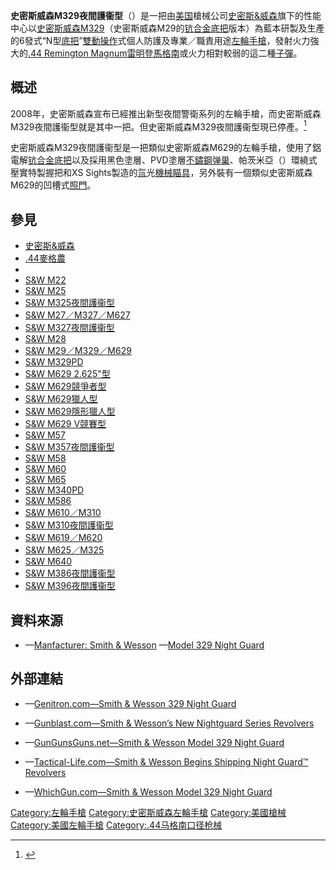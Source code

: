 {{noteTA
|G1=軍事
|G2=長度單位
|G3=Firearms
}}
{{Infobox Weapon
|name= 史密斯威森M329夜間護衞型<br />{{Lang|en|Smith & Wesson Model 329 Night Guard}}
|image= 
|image_size= 300px
|caption= 
|origin= {{flagcountry|United States}}
|type= [[左輪手槍|左輪手槍]]
<!-- Type selection -->
|is_ranged= yes
|is_bladed= 
|is_explosive= 
|is_artillery= 
|is_vehicle= 
|is_missile= 
|is_UK= 
<!-- Service history -->
|service= 
|used_by= 
|wars= 
<!-- 生產歷史 -->
|designer= [[史密斯&威森|史密斯威森性能中心]]
|design_date= 2008年
|manufacturer= 史密斯威森性能中心
|unit_cost= [[建議售價|建議零售價]]：[[美元|﹩]]1,049
|production_date= 2008—2012年
|number= 
|variants= 
<!-- General specifications -->
|spec_label= 
|weight= 空槍：29.3[[盎司|盎司]]（830.64[[克|克]]，1.83[[磅|磅]]）
|length= 196.85[[毫米|毫米]]（7.75[[英寸|英寸]]）
|part_length= 63.5毫米（2.5英吋）
|width= 
|height= 
|diameter= 
|crew= 
<!-- Ranged weapon specifications -->
|cartridge= -{}-
* [[.44麥格農|.44麥格農]]
* {{Link-en|.44特種彈|.44 Special|.44 S&W特種彈}}
|caliber= 10.9毫米（.429英吋）
|barrels= 1根，[[膛線|線膛]]
|action= <div class="NavFrame collapsed" style="color: black; background-color: #FFFFFF; margin: 0 auto; padding: 0 10px; text-align: left;"><div class="NavHead" style="background-color: #FFFFFF; margin: 0 auto; padding: 0 10px; font-weight:normal;"></div><div class="NavContent" style="background-color: #FFFFFF; margin: 0 auto; padding: 0 10px;">
* [[扳机#双动式|雙動操作扳機]]
* 實心[[机匣|底把]]連可擺出式[[弹巢|弹巢]]
</div>
</div>
|rate= 12—18發／分鐘
|mode= {{Link-en|連發步槍|repeating rifle|連發}}
|velocity= 448[[米每秒|米／秒]]（1,469.85[[英尺每秒|英尺／秒]]）
|energy= 
|range= 沒有瞄準鏡：50[[米_(单位)|公尺]]（54.68[[码|码]]，164.04[[英尺|英尺]]）
|max_range= 100公尺（109.36码，328.08英尺）
|feed= 6發彈巢
|sights= [[機械瞄具|機械瞄具]]：內置式Ｕ型缺口低輪廓瞄準道照門和XS Sights 24/7[[氚|氚光]][[照準器|準星]]
<!-- 火炮規格 -->
|breech= 
|recoil= 
|carriage= 
|elevation= 
|traverse= 
<!-- 刃器規格 --> 
|blade_type= 
|hilt_type= 
|sheath_type= 
|head_type= 
|haft_type= 
<!-- 爆炸物內填炸藥規格 --> 
|filling= 
|filling_weight= 
|detonation= 
|yield= 
<!-- 車輛/飛彈 規格 -->
|armour= 
|primary_armament= 
|secondary_arament= 
|engine= 
|engine_power= 
|transmission= 
|payload_capacity= 
|fuel_capacity= 
|pw_ratio= 
|suspension= 
|clearance= 
|vehicle_range= 
|speed= 
|guidance= 
|steering= 
<!-- Missiles only -->
|wingspan= 
|propellant= 
|ceiling= 
|altitude= 
|depth= 
|boost= 
|accuracy= 
|launch_platform= 
|transport= 
}}

'''史密斯威森M329夜間護衞型'''（{{Lang-en|Smith & Wesson Model 329 Night Guard}}）是一把由[[美国|美国]]槍械公司[[史密斯&威森|史密斯&威森]]旗下的性能中心以[[史密斯威森M29左輪手槍|史密斯威森M329]]（史密斯威森M29的[[钪|钪]][[合金|合金]][[机匣|底把]]版本）為藍本研製及生產的6發式“N型[[机匣|底把]]”[[扳机#双动式|雙動操作]]式個人防護及專業／職責用途[[左輪手槍|左輪手槍]]，發射火力強大的[[.44麥格農|.44 Remington Magnum雷明登馬格南]]或火力相對較弱的{{Link-en|.44特種彈|.44 Special|.44 S&W特種彈}}這二種[[子彈|子彈]]。

== 概述 ==
2008年，史密斯威森宣布已經推出新型夜間警衛系列的左輪手槍，而史密斯威森M329夜間護衞型就是其中一把。但史密斯威森M329夜間護衞型現已停產。<ref>{{cite web|url=https://www.smith-wesson.com/firearms/archive-model-329-night-guard|title=ARCHIVE: Model 329 Night Guard™ - Smith & Wesson|website=www.smith-wesson.com|access-date=2019-06-07|archive-date=2019-06-07|archive-url=https://web.archive.org/web/20190607204650/https://www.smith-wesson.com/firearms/archive-model-329-night-guard|dead-url=no}}</ref>

史密斯威森M329夜間護衞型是一把類似史密斯威森M629的左輪手槍，使用了鋁電解[[钪|钪]][[合金|合金]][[机匣|底把]]以及採用{{Link-en|塗料光澤|Paint sheen|啞光}}黑色塗層、PVD塗層[[不鏽鋼|不鏽鋼]][[弹巢|弹巢]]、帕茨米亞（{{Lang-en|Pachmayr}}）環繞式壓實特製握把和XS Sights製造的[[氚|氚]]光[[機械瞄具|機械瞄具]]，另外裝有一個類似史密斯威森M629的凹槽式[[照門|照門]]。

== 參見 ==
{{refbegin|2}}
* [[史密斯&威森|史密斯&威森]]
* [[.44麥格農|.44麥格農]]
* {{Link-en|.44特種彈|.44 Special}}
* [[史密斯威森M22左輪手槍|S&W M22]]
* [[史密斯威森M25左輪手槍|S&W M25]]
* [[史密斯威森M325夜間護衞型左輪手槍|S&W M325夜間護衞型]]
* [[史密斯威森M27左輪手槍|S&W M27／M327／M627]]
* [[史密斯威森M327夜間護衞型左輪手槍|S&W M327夜間護衞型]]
* [[史密斯威森M28左輪手槍|S&W M28]]
* [[史密斯威森M29左輪手槍|S&W M29／M329／M629]]
* [[史密斯威森M329PD左輪手槍|S&W M329PD]]
* [[史密斯威森M629_2.625英吋型左輪手槍|S&W M629 2.625"型]]
* [[史密斯威森M629競爭者型左輪手槍|S&W M629競爭者型]]
* [[史密斯威森M629獵人型左輪手槍|S&W M629獵人型]]
* [[史密斯威森M629隱形獵人型左輪手槍|S&W M629隱形獵人型]]
* [[史密斯威森M629_V競賽型左輪手槍|S&W M629 V競賽型]]
* [[史密斯威森M57左輪手槍|S&W M57]]
* [[史密斯威森M357夜間護衞型左輪手槍|S&W M357夜間護衞型]]
* [[史密斯威森M58左輪手槍|S&W M58]]
* [[史密斯威森M60左輪手槍|S&W M60]]
* [[史密斯威森M64左輪手槍|S&W M65]]
* [[史密斯威森M340PD左輪手槍|S&W M340PD]]
* [[史密斯威森M586左輪手槍|S&W M586]]
* [[史密斯威森M610左輪手槍|S&W M610／M310]]
* [[史密斯威森M310夜間護衞型左輪手槍|S&W M310夜間護衞型]]
* [[史密斯威森M619左輪手槍|S&W M619／M620]]
* [[史密斯威森M625左輪手槍|S&W M625／M325]]
* [[史密斯威森M640左輪手槍|S&W M640]]
* [[史密斯威森M386夜間護衞型左輪手槍|S&W M386夜間護衞型]]
* [[史密斯威森M396夜間護衞型左輪手槍|S&W M396夜間護衞型]]
{{refend}}

== 資料來源 ==
<div class="references-small">
<references />
* {{en icon}}—[http://www.smith-wesson.com/webapp/wcs/stores/servlet/CustomContentDisplay?langId=-1&storeId=750001&content=11001&catalogId=750051 Manfacturer: Smith & Wesson] {{Wayback|url=http://www.smith-wesson.com/webapp/wcs/stores/servlet/CustomContentDisplay?langId=-1&storeId=750001&content=11001&catalogId=750051 |date=20161011194000 }}—[http://www.smith-wesson.com/webapp/wcs/stores/servlet/Product4_750001_750051_765945_-1_757770_757767_757751_ProductDisplayErrorView_Y Model 329 Night Guard] {{Wayback|url=http://www.smith-wesson.com/webapp/wcs/stores/servlet/Product4_750001_750051_765945_-1_757770_757767_757751_ProductDisplayErrorView_Y |date=20161001133342 }}
</div>

== 外部連結 ==
* {{en icon}}—[https://www.genitron.com/Handgun/Smith-Wesson/Revolver/329-Night-Guard/44-Rem-Mag/Variant-1 Genitron.com—Smith & Wesson 329 Night Guard] {{Wayback|url=https://www.genitron.com/Handgun/Smith-Wesson/Revolver/329-Night-Guard/44-Rem-Mag/Variant-1 |date=20190605161859 }}
* {{en icon}}—[http://www.gunblast.com/SW-Nightguards.htm Gunblast.com—Smith & Wesson’s New Nightguard Series Revolvers] {{Wayback|url=http://www.gunblast.com/SW-Nightguards.htm |date=20200806002726 }}
* {{en icon}}—[https://gunsgunsguns.net/smith-wesson-329-night-guard/ GunGunsGuns.net—Smith & Wesson Model 329 Night Guard] {{Wayback|url=https://gunsgunsguns.net/smith-wesson-329-night-guard/ |date=20201130144658 }}
* {{en icon}}—[http://www.tactical-life.com/online/news/smith-wesson-begins-shipping-night-guard%E2%84%A2-revolvers/ Tactical-Life.com—Smith & Wesson Begins Shipping Night Guard™ Revolvers] {{Wayback|url=http://www.tactical-life.com/online/news/smith-wesson-begins-shipping-night-guard%E2%84%A2-revolvers/ |date=20090901052244 }}
* {{en icon}}—[http://whichgun.com/revolvers/view/smith-wesson-model-329-night-guard/manufacturer:smith-wesson/caliber:44-magnum WhichGun.com—Smith & Wesson Model 329 Night Guard] {{Wayback|url=http://whichgun.com/revolvers/view/smith-wesson-model-329-night-guard/manufacturer:smith-wesson/caliber:44-magnum |date=20190228004024 }}

{{史密斯威森公司}}

{{DEFAULTSORT:Smith & Wesson Model 329 Night Guard}}
[[Category:左輪手槍|Category:左輪手槍]]
[[Category:史密斯威森左輪手槍|Category:史密斯威森左輪手槍]]
[[Category:美國槍械|Category:美國槍械]]
[[Category:美國左輪手槍|Category:美國左輪手槍]]
[[Category:.44马格南口径枪械|Category:.44马格南口径枪械]]
